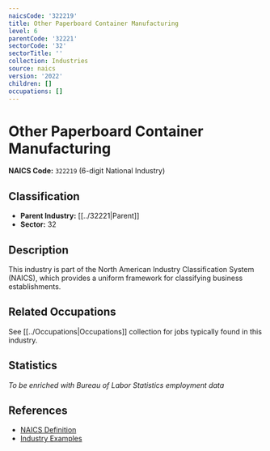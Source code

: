 ```yaml
---
naicsCode: '322219'
title: Other Paperboard Container Manufacturing
level: 6
parentCode: '32221'
sectorCode: '32'
sectorTitle: ''
collection: Industries
source: naics
version: '2022'
children: []
occupations: []
---
```

# Other Paperboard Container Manufacturing

**NAICS Code:** `322219` (6-digit National Industry)

## Classification

- **Parent Industry:** [[../32221|Parent]]
- **Sector:** 32

## Description

This industry is part of the North American Industry Classification System (NAICS), which provides a uniform framework for classifying business establishments.

## Related Occupations

See [[../Occupations|Occupations]] collection for jobs typically found in this industry.

## Statistics

*To be enriched with Bureau of Labor Statistics employment data*

## References

- [NAICS Definition](https://www.census.gov/naics/)
- [Industry Examples](https://www.census.gov/naics/2022NAICS/)
